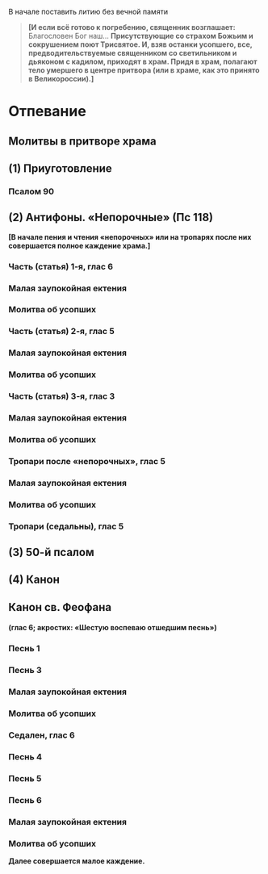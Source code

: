 
В начале поставить литию без вечной памяти

> **[И если всё готово к погребению, священник возглашает:** Благословен Бог наш… **Присутствующие со страхом Божьим и сокрушением поют Трисвятое. И, взяв останки усопшего, все, предводительствуемые священником со светильником и дьяконом с кадилом, приходят в храм. Придя в храм, полагают тело умершего в центре притвора (или в храме, как это принято в Великороссии).]**

# Отпевание

## Молитвы в притворе храма

## (1) Приуготовление

<MdxLoader src="Shared/Vosglas" />

### Псалом 90

<MdxLoader src="Shared/Psalm90" />

## (2) Антифоны. «Непорочные» (Пс 118)

**[В начале пения и чтения «непорочных» или на тропарях после них совершается полное каждение храма.]**

<MdxLoader src="Shared/Blagosloven" />

### Часть (статья) 1-я, глас 6

<MdxLoader src="Pogrebenie/Neporochny1" />

### Малая заупокойная ектения

<MdxLoader src="Pogrebenie/MalayaEktenia" />

### Молитва об усопших

<MdxLoader src="Litiya/MolitvaObUsopshih" />

### Часть (статья) 2-я, глас 5

<MdxLoader src="Pogrebenie/Neporochny2" />

### Малая заупокойная ектения

<MdxLoader src="Pogrebenie/MalayaEktenia" />

### Молитва об усопших

<MdxLoader src="Litiya/MolitvaObUsopshih" />

### Часть (статья) 3-я, глас 3

<MdxLoader src="Pogrebenie/Neporochny3" />

### Малая заупокойная ектения

<MdxLoader src="Pogrebenie/MalayaEktenia" />

### Молитва об усопших

<MdxLoader src="Litiya/MolitvaObUsopshih" />

### Тропари после «непорочных», глас 5

<MdxLoader src="Pogrebenie/TropariNeporochny" />

### Малая заупокойная ектения

<MdxLoader src="Pogrebenie/MalayaEktenia" />

### Молитва об усопших

<MdxLoader src="Litiya/MolitvaObUsopshih" />

### Тропари (седальны), глас 5

<MdxLoader src="Pogrebenie/Sedaln" />

## (3) 50-й псалом

<MdxLoader src="Shared/Psalm50" />

## (4) Канон

## Канон св. Феофана

#### (глас 6; акростих: «Шестую воспеваю отшедшим песнь»)

### Песнь 1

<MdxLoader src="Pogrebenie/Kanon/Pesn1" />

### Песнь 3

<MdxLoader src="Pogrebenie/Kanon/Pesn3" />

### Малая заупокойная ектения

<MdxLoader src="Pogrebenie/MalayaEktenia" />

### Молитва об усопших

<MdxLoader src="Litiya/MolitvaObUsopshih" />

### Седален, глас 6

<MdxLoader src="Pogrebenie/Sedalen" />

### Песнь 4

<MdxLoader src="Pogrebenie/Kanon/Pesn4" />

### Песнь 5

<MdxLoader src="Pogrebenie/Kanon/Pesn5" />

### Песнь 6

<MdxLoader src="Pogrebenie/Kanon/Pesn6" />

### Малая заупокойная ектения

<MdxLoader src="Pogrebenie/MalayaEktenia" />

### Молитва об усопших

<MdxLoader src="Litiya/MolitvaObUsopshih" />

**Далее совершается малое каждение.**
